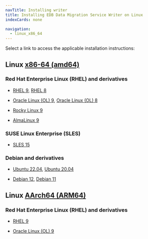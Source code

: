 ```yaml
---
navTitle: Installing writer
title: Installing EDB Data Migration Service Writer on Linux
indexCards: none

navigation:
  - linux_x86_64
---
```


Select a link to access the applicable installation instructions:

## Linux [x86-64 (amd64)](linux_x86_64)

### Red Hat Enterprise Linux (RHEL) and derivatives

- [RHEL 9](linux_x86_64/edb-dms-writer_rhel_9), [RHEL 8](linux_x86_64/edb-dms-writer_rhel_8)

- [Oracle Linux (OL) 9](linux_x86_64/edb-dms-writer_rhel_9), [Oracle Linux (OL) 8](linux_x86_64/edb-dms-writer_rhel_8)

- [Rocky Linux 9](linux_x86_64/edb-dms-writer_other_linux_9)

- [AlmaLinux 9](linux_x86_64/edb-dms-writer_other_linux_9)

### SUSE Linux Enterprise (SLES)

- [SLES 15](linux_x86_64/edb-dms-writer_sles_15)

### Debian and derivatives

- [Ubuntu 22.04](linux_x86_64/edb-dms-writer_ubuntu_22), [Ubuntu 20.04](linux_x86_64/edb-dms-writer_ubuntu_20)

- [Debian 12](linux_x86_64/edb-dms-writer_debian_12), [Debian 11](linux_x86_64/edb-dms-writer_debian_11)

## Linux [AArch64 (ARM64)](linux_arm64)

### Red Hat Enterprise Linux (RHEL) and derivatives

- [RHEL 9](linux_arm64/edb-dms-writer_rhel_9)

- [Oracle Linux (OL) 9](linux_arm64/edb-dms-writer_rhel_9)

